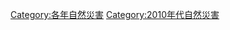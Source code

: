 {{Commons category|2015 natural disasters}}
{{Natural disasters by year|m=2|c=0|d=1|y=5}}

[[Category:各年自然災害|Category:各年自然災害]]
[[Category:2010年代自然災害|Category:2010年代自然災害]]